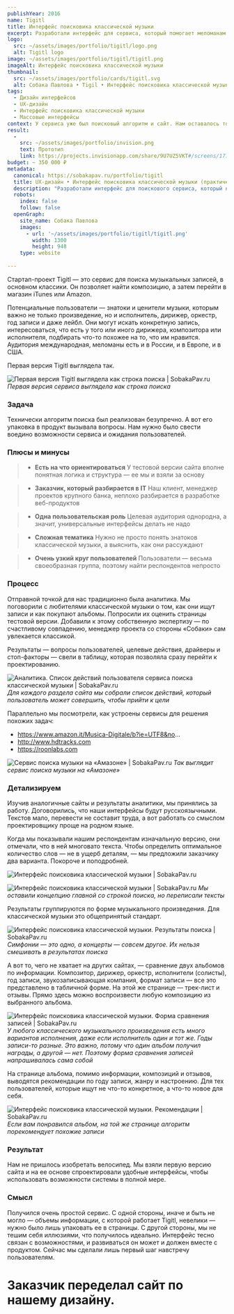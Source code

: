 ```yaml
---
publishYear: 2016
name: Tigitl
title: Интерфейс поисковика классической музыки
excerpt: Разработали интерфейс для сервиса, который помогает меломанам находить классическую музыку по специфичным запросам.
logo:
  src: ~/assets/images/portfolio/tigitl/logo.png
  alt: Tigitl logo
image: ~/assets/images/portfolio/tigitl/tigitl.png
imageAlt: Интерфейс поисковика классической музыки
thumbnail:
  src: ~/assets/images/portfolio/cards/tigitl.svg
  alt: Собака Павлова • Tigil • Интерфейс поисковика классической музыки
tags:
  - Дизайн интерфейсов
  - UX-дизайн 
  - Интерфейс поисковика классической музыки
  - Массовые интерфейсы
context: У сервиса уже был поисковый алгоритм и сайт. Нам оставалось только продумать интерфейс. Такой, чтобы меломан мог не просто найти симфонию Чайковского, но еще и повыбирать по исполнителям, дирижерам, оркестрам, годам записи и другим важным для восприятия нюансам.
result:
  -
    src: ~/assets/images/portfolio/invision.png
    text: Прототип
    link: https://projects.invisionapp.com/share/9U7UZ5VKT#/screens/171413989
budget: ~ 350 000 ₽
metadata:
  canonical: https://sobakapav.ru/portfolio/tigitl
  title: UX-дизайн • Интерфейс поисковика классической музыки (практический кейс)
  description: "Разработали интерфейс для поискового сервиса, который находит записи концертов с классической музыкой по специфичным запросам в iTunes и Amazon."
  robots:
    index: false
    follow: false
  openGraph:
    site_name: Собака Павлова
    images:
      - url: '~/assets/images/portfolio/tigitl/tigitl.png'
        width: 1300
        height: 948
    type: website
  
---
```


Стартап-проект Tigitl — это сервис для поиска музыкальных записей, в основном классики. Он позволяет найти композицию, а затем перейти в магазин iTunes или Amazon.

Потенциальные пользователи — знатоки и ценители музыки, которым важно не только произведение, но и исполнитель, дирижер, оркестр, год записи и даже лейбл. Они могут искать конкретную запись, интересоваться, что есть у того или иного дирижера, композитора или исполнителя, подбирать что-то похожее на то, что им нравится. Аудитория международная, меломаны есть и в России, и в Европе, и в США.

Первая версия Tigitl выглядела так.

![Первая версия Tigitl выглядела как строка поиска | SobakaPav.ru](~/assets/images/portfolio/tigitl/1.png)
_Первая версия сервиса выглядела как строка поиска_

### Задача

Технически алгоритм поиска был реализован безупречно. А вот его упаковка в продукт вызывала вопросы. Нам нужно было свести воедино возможности сервиса и ожидания пользователей.

### Плюсы и минусы

>+ **Есть на что ориентироваться**
>У тестовой версии сайта вполне понятная логика и структура — ее мы и взяли за основу

>+ **Заказчик, который разбирается в IT**
>Наш клиент, менеджер проектов крупного банка, неплохо разбирается в разработке веб-продуктов

>+ **Одна пользовательская роль**
>Целевая аудитория однородна, а значит, универсальные интерфейсы делать не надо

>- **Сложная тематика**
>Нужно не просто понять знатоков классической музыки, а выяснить, как они рассуждают

>- **Очень узкий круг пользователей**
>Пользователи — весьма своеобразная группа, поэтому найти респондентов непросто

### Процесс

Отправной точкой для нас традиционно была аналитика. Мы поговорили с любителями классической музыки о том, как они ищут записи и как покупают альбомы. Попросили их оценить страницы тестовой версии. Добавили к этому собственную экспертизу — по счастливому совпадению, менеджер проекта со стороны «Собаки» сам увлекается классикой.

Результаты — вопросы пользователей, целевые действия, драйверы и стоп-факторы — свели в таблицу, которая позволяла сразу перейти к проектированию.

![Аналитика. Список действий пользователя сервиса поиска классической музыки | SobakaPav.ru](~/assets/images/portfolio/tigitl/2.png)
_Для каждого раздела сайта мы собрали список действий, который пользователь может совершить, чтобы прийти к цели_

Параллельно мы посмотрели, как устроены сервисы для решения похожих задач:

- https://www.amazon.it/Musica-Digitale/b?ie=UTF8&no...
- http://www.hdtracks.com
- https://roonlabs.com

![Сервис поиска музыки на «Амазоне» | SobakaPav.ru](~/assets/images/portfolio/tigitl/3.png)
_Так выглядит сервис поиска музыки на «Амазоне»_

### Детализируем

Изучив аналогичные сайты и результаты аналитики, мы принялись за работу. Договорились, что наши интерфейсы будут русскоязычными. Текстов мало, перевести не составит труда, а вот работать со смыслом проектировщику проще на родном языке.

Когда мы показывали нашим респондентам изначальную версию, они отмечали, что в ней многовато текста. Чтобы определить оптимальное количество слов — не в ущерб деталям, — мы предложили заказчику два варианта. Покороче и поподробней.

![Интерфейс поисковика классической музыки | SobakaPav.ru](~/assets/images/portfolio/tigitl/4.png)

![Интерфейс поисковика классической музыки | SobakaPav.ru](~/assets/images/portfolio/tigitl/5.png)
_Мы оставили концепцию главной со строкой поиска, но переписали тексты_

Результаты группируются по форме музыкального произведения. Для классической музыки это общепринятый стандарт.

![Интерфейс поисковика классической музыки. Результаты поиска | SobakaPav.ru](~/assets/images/portfolio/tigitl/6.png)
_Симфонии — это одно, а концерты — совсем другое. Их нельзя смешивать в результатах поиска_

А вот то, чего не хватает на других сайтах, — сравнение двух альбомов по информации. Композитор, дирижер, оркестр, исполнители (солисты), год записи, звукозаписывающая компания, формат записи — все это представлено в табличной форме. На этой же странице — трек-лист и отзывы. Прямо здесь можно воспроизвести любую композицию из выбранного альбома.

![Интерфейс поисковика классической музыки. Форма сравнения записей | SobakaPav.ru](~/assets/images/portfolio/tigitl/7.png)
_У любого классического музыкального произведения есть много вариантов исполнения, даже если исполнитель один и тот же. Годы записи-то разные. Это важно, потому что один альбом получил награды, а другой — нет. Поэтому форма сравнения записей напрашивалась сама собой_

На странице альбома, помимо информации, композиций и отзывов, выводятся рекомендации по году записи, жанру и настроению. Для тех пользователей, которые ищут не что-то конкретное, а что-то новое для себя.

![Интерфейс поисковика классической музыки. Рекомендации | SobakaPav.ru](~/assets/images/portfolio/tigitl/8.png)
_Если вам понравился альбом, на той же странице алгоритм порекомендует похожие записи_

### Результат

Нам не пришлось изобретать велосипед. Мы взяли первую версию сайта и на ее основе спроектировали удобные интерфейсы, чтобы использовать возможности системы в полной мере.

### Смысл

Получился очень простой сервис. С одной стороны, иначе и быть не могло — объемы информации, с которой работает Tigitl, невелики — нужно было лишь упаковать ее в страницы. С другой стороны, мы не тешим себя иллюзиями, что получилось идеально. Интерфейс тесно связан с возможностями, и развиваться он может и должен вместе с продуктом. Сейчас мы сделали лишь первый шаг навстречу пользователям.

# Заказчик переделал сайт по нашему дизайну.

